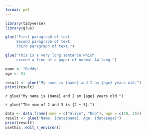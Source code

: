 ```yaml
---
format: pdf
---
```


```r
library(tidyverse)
library(glue)
```

```r
glue("First paragraph of text.
     Second paragraph of text.
     Third paragraph of text.")

glue("This is a very long sentence which
     exceed a line of a paper of normal A4 long.")
```

```r
name <- "Reddy"
age <- 51

result <- glue("My name is {name} and I am {age} years old.")
print(result)
```
`r glue("My name is {name} and I am {age} years old.")`

`r glue("The sum of 2 and 3 is {2 + 3}.")`

```r
data <- data.frame(name = c("Alice", "Bob"), age = c(30, 25))
result <- glue("Name: {data$name}, Age: {data$age}")
print(result)
usethis::edit_r_environ()
```



